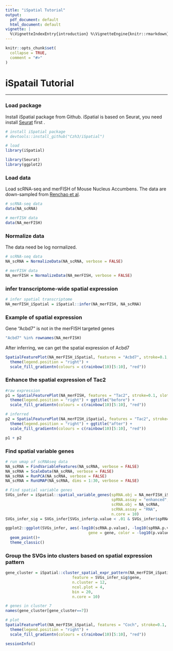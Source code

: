 ```yaml
---
title: "iSpatial Tutorial"
output:
  pdf_document: default
  html_document: default
vignette: |
  %\VignetteIndexEntry{introduction} %\VignetteEngine{knitr::rmarkdown} %\VignetteEncoding{UTF-8}
---
```


```r
knitr::opts_chunk$set(
  collapse = TRUE,
  comment = "#>"
)
```
# iSpatail Tutorial

---

### Load package
Install iSpatial package from Github. iSpatial is based on Seurat, you need install [Seurat](https://satijalab.org/seurat/articles/install.html) first .
```r
# install iSpatial package
# devtools::install_github("Czh3/iSpatial")

# load
library(iSpatial)

library(Seurat)
library(ggplot2)
```

### Load data
Load scRNA-seq and merFISH of Mouse Nucleus Accumbens. The data are down-sampled from [Renchao et al](https://www.nature.com/articles/s41593-021-00938-x).
```r
# scRNA-seq data
data(NA_scRNA)

# merFISH data
data(NA_merFISH)
```

### Normalize data
The data need be log normalized.
```r
# scRNA-seq data
NA_scRNA = NormalizeData(NA_scRNA, verbose = FALSE)

# merFISH data
NA_merFISH = NormalizeData(NA_merFISH, verbose = FALSE)
```

### infer transcriptome-wide spatial expression
```r
# infer spatial transcriptome
NA_merFISH_iSpatial = iSpatial::infer(NA_merFISH, NA_scRNA)
```


### Example of spatial expression 
Gene "Acbd7" is not in the merFISH targeted genes
```r
"Acbd7" %in% rownames(NA_merFISH)
```

After inferring, we can get the spatial expression of Acbd7
```r
SpatialFeaturePlot(NA_merFISH_iSpatial, features = "Acbd7", stroke=0.1, slot="data") +
  theme(legend.position = "right") +
  scale_fill_gradientn(colours = c(rainbow(10)[5:10], "red"))
```

### Enhance the spatial expression of Tac2
```r
#raw expression
p1 = SpatialFeaturePlot(NA_merFISH, features = "Tac2", stroke=0.1, slot="data") +
  theme(legend.position = "right") + ggtitle("before") +
  scale_fill_gradientn(colours = c(rainbow(10)[5:10], "red"))

# inferred
p2 = SpatialFeaturePlot(NA_merFISH_iSpatial, features = "Tac2", stroke=0.1, slot="data") +
  theme(legend.position = "right") + ggtitle("after") +
  scale_fill_gradientn(colours = c(rainbow(10)[5:10], "red"))

p1 + p2
```

### Find spatial variable genes
```r
# run umap of scRNAseq data
NA_scRNA = FindVariableFeatures(NA_scRNA, verbose = FALSE)
NA_scRNA = ScaleData(NA_scRNA, verbose = FALSE)
NA_scRNA = RunPCA(NA_scRNA, verbose = FALSE)
NA_scRNA = RunUMAP(NA_scRNA, dims = 1:30, verbose = FALSE)

# Find spatial variable genes
SVGs_infer = iSpatial::spatial_variable_genes(spRNA.obj = NA_merFISH_iSpatial,
                                              spRNA.assay = "enhanced",
                                              scRNA.obj = NA_scRNA,
                                              scRNA.assay = "RNA",
                                              n.core = 10)
SVGs_infer_sig = SVGs_infer[SVGs_infer$p.value < .01 & SVGs_infer$spRNA.p.value < .01, ]

ggplot2::ggplot(SVGs_infer, aes(-log10(scRNA.p.value), -log10(spRNA.p.value),
                                    gene = gene, color = -log10(p.value))) +
  geom_point()+
  theme_classic()
```

### Group the SVGs into clusters based on spatial expression pattern
```r
gene_cluster = iSpatial::cluster_spatial_expr_pattern(NA_merFISH_iSpatial, "enhanced", 
                             feature = SVGs_infer_sig$gene, 
                             n.cluster = 12,
                             ncol.plot = 4, 
                             bin = 20,
                             n.core = 10)

# genes in cluster 7
names(gene_cluster[gene_cluster==7])

# plot
SpatialFeaturePlot(NA_merFISH_iSpatial, features = "Coch", stroke=0.1, slot="data") +
  theme(legend.position = "right") + 
  scale_fill_gradientn(colours = c(rainbow(10)[5:10], "red"))

```

```r
sessionInfo()
```

